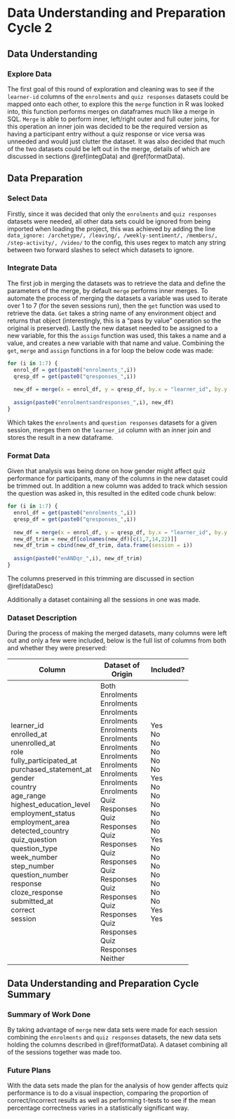 # Data Understanding and Preparation Cycle 2

## Data Understanding

### Explore Data
The first goal of this round of exploration and cleaning was to see if the `learner-id` columns of the `enrolments` and `quiz responses` datasets could be mapped onto each other, to explore this the `merge` function in R was looked into, this function performs merges on dataframes much like a merge in SQL. `Merge` is able to perform inner, left/right outer and full outer joins, for this operation an inner join was decided to be the required version as having a participant entry without a quiz response or vice versa was unneeded and would just clutter the dataset. It was also decided that much of the two datasets could be left out in the merge, details of which are discussed in sections \@ref(integData) and \@ref(formatData).  



## Data Preparation

### Select Data
Firstly, since it was decided that only the `enrolments` and `quiz responses` datasets were needed, all other data sets could be ignored from being imported when loading the project, this was achieved by adding the line `data_ignore: /archetype/, /leaving/, /weekly-sentiment/, /members/, /step-activity/, /video/` to the config, this uses regex to match any string between two forward slashes to select which datasets to ignore.

### Integrate Data {#integData}
The first job in merging the datasets was to retrieve the data and define the parameters of the merge, by default `merge` performs inner merges. To automate the process of merging the datasets a variable was used to iterate over 1 to 7 (for the seven sessions run), then the `get` function was used to retrieve the data. `Get` takes a string name of any environment object and returns that object (interestingly, this is a "pass by value" operation so the original is preserved). Lastly the new dataset needed to be assigned to a new variable, for this the `assign` function was used, this takes a name and a value, and creates a new variable with that name and value. Combining the `get`, `merge` and `assign` functions in a for loop the below code was made:

```r
for (i in 1:7) {
  enrol_df = get(paste0("enrolments_",i))
  qresp_df = get(paste0("qresponses_",i))
  
  new_df = merge(x = enrol_df, y = qresp_df, by.x = "learner_id", by.y = "learner_id")
  
  assign(paste0("enrolmentsandresponses_",i), new_df)
}
```

Which takes the `enrolments` and `question responses` datasets for a given session, merges them on the `learner_id` column with an inner join and stores the result in a new dataframe.

### Format Data {#formatData}
Given that analysis was being done on how gender might affect quiz performance for participants, many of the columns in the new dataset could be trimmed out. In addition a new column was added to track which session the question was asked in, this resulted in the edited code chunk below:  

```r
for (i in 1:7) {
  enrol_df = get(paste0("enrolments_",i))
  qresp_df = get(paste0("qresponses_",i))
  
  new_df = merge(x = enrol_df, y = qresp_df, by.x = "learner_id", by.y = "learner_id")
  new_df_trim = new_df[colnames(new_df)[c(1,7,14,22)]]
  new_df_trim = cbind(new_df_trim, data.frame(session = i))
  
  assign(paste0("enANDqr_",i), new_df_trim)
}
```

The columns preserved in this trimming are discussed in section \@ref(dataDesc)

Additionally a dataset containing all the sessions in one was made.

### Dataset Description {#dataDesc}  
During the process of making the merged datasets, many columns were left out and only a few were included, below is the full list of columns from both and whether they were preserved:

+--------------------------+-------------------+-----------+
| Column                   | Dataset of Origin | Included? |
+==========================+===================+===========+
| learner_id\              | Both\             | Yes\      |
| enrolled_at\             | Enrolments\       | No\       |
| unenrolled_at\           | Enrolments\       | No\       |
| role\                    | Enrolments\       | No\       |
| fully_participated_at\   | Enrolments\       | No\       |
| purchased_statement_at\  | Enrolments\       | No\       |
| gender\                  | Enrolments\       | Yes\      |
| country\                 | Enrolments\       | No\       |
| age_range\               | Enrolments\       | No\       |
| highest_education_level\ | Enrolments\       | No\       |
| employment_status\       | Enrolments\       | No\       |
| employment_area\         | Enrolments\       | No\       |
| detected_country\        | Enrolments\       | No\       |
| quiz_question\           | Quiz Responses\   | Yes\      |
| question_type\           | Quiz Responses\   | No\       |
| week_number\             | Quiz Responses\   | No\       |
| step_number\             | Quiz Responses\   | No\       |
| question_number\         | Quiz Responses\   | No\       |
| response\                | Quiz Responses\   | No\       |
| cloze_response\          | Quiz Responses\   | No\       |
| submitted_at\            | Quiz Responses\   | No\       |
| correct\                 | Quiz Responses\   | Yes\      |
| session                  | Neither           | Yes       |
+--------------------------+-------------------+-----------+

## Data Understanding and Preparation Cycle Summary

### Summary of Work Done
By taking advantage of `merge` new data sets were made for each session combining the `enrolments` and `quiz responses` datasets, the new data sets holding the columns described in \@ref(formatData). A dataset combining all of the sessions together was made too.

### Future Plans
With the data sets made the plan for the analysis of how gender affects quiz performance is to do a visual inspection, comparing the proportion of correct/incorrect results as well as performing t-tests to see if the mean percentage correctness varies in a statistically significant way.